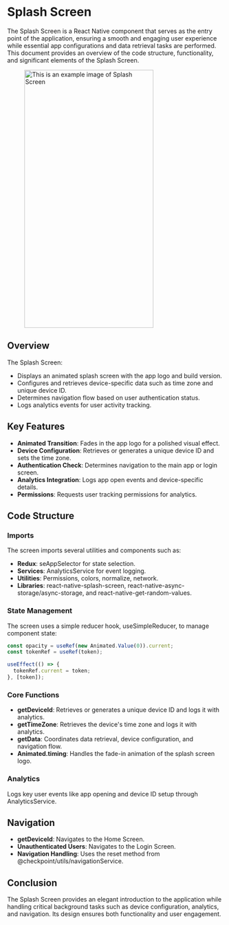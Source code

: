 
# Splash Screen

The Splash Screen is a React Native component that serves as the entry point of the application, ensuring a smooth and engaging user experience while essential app configurations and data retrieval tasks are performed. This document provides an overview of the code structure, functionality, and significant elements of the Splash Screen.

<figure> <img src="/img/inventory/splash.png" alt="This is an example image  of Splash Screen" width="300" height="600" /></figure>

## Overview

The Splash Screen:

- Displays an animated splash screen with the app logo and build version.
- Configures and retrieves device-specific data such as time zone and unique device ID.
- Determines navigation flow based on user authentication status.
- Logs analytics events for user activity tracking.

## Key Features

- **Animated Transition**: Fades in the app logo for a polished visual effect.
- **Device Configuration**: Retrieves or generates a unique device ID and sets the time zone.
- **Authentication Check**: Determines navigation to the main app or login screen.
- **Analytics Integration**: Logs app open events and device-specific details.
- **Permissions**: Requests user tracking permissions for analytics.

## Code Structure

### Imports

The screen imports several utilities and components such as:

- **Redux**: seAppSelector for state selection.
- **Services**: AnalyticsService for event logging.
- **Utilities**: Permissions, colors, normalize, network.
- **Libraries**: react-native-splash-screen, react-native-async-storage/async-storage, and react-native-get-random-values.

### State Management

The screen uses a simple reducer hook, useSimpleReducer, to manage component state:

```javascript
const opacity = useRef(new Animated.Value(0)).current;
const tokenRef = useRef(token);

useEffect(() => {
  tokenRef.current = token;
}, [token]);
```
### Core Functions

- **getDeviceId**: Retrieves or generates a unique device ID and logs it with analytics.
- **getTimeZone**: Retrieves the device's time zone and logs it with analytics.
- **getData**: Coordinates data retrieval, device configuration, and navigation flow.
- **Animated.timing**: Handles the fade-in animation of the splash screen logo.

### Analytics

Logs key user events like app opening and device ID setup through AnalyticsService.

## Navigation

- **getDeviceId**: Navigates to the Home Screen.
- **Unauthenticated Users**: Navigates to the Login Screen.
- **Navigation Handling**: Uses the reset method from @checkpoint/utils/navigationService.



## Conclusion

The Splash Screen provides an elegant introduction to the application while handling critical background tasks such as device configuration, analytics, and navigation. Its design ensures both functionality and user engagement.



